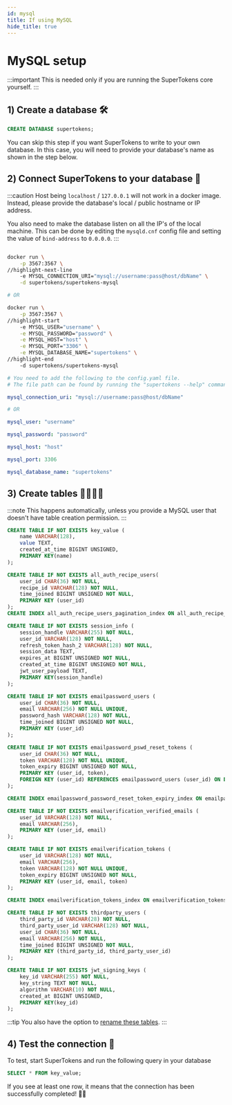 ```yaml
---
id: mysql
title: If using MySQL
hide_title: true
---
```


<!-- COPY DOCS -->
<!-- ./community/database-setup/mysql.mdx -->


# MySQL setup

:::important
This is needed only if you are running the SuperTokens core yourself.
:::

## 1️) Create a database 🛠️
```sql
CREATE DATABASE supertokens;
```
You can skip this step if you want SuperTokens to write to your own database. In this case, you will need to provide your database's name as shown in the step below. 

## 2️) Connect SuperTokens to your database 🔌

<SelfHostedTabs>
<TabItem value="with-docker">

:::caution
Host being `localhost` / `127.0.0.1` will not work in a docker image. Instead, please provide the database's local / public hostname or IP address.

You also need to make the database listen on all the IP's of the local machine.
This can be done by editing the `mysqld.cnf` config file and setting the value of `bind-address` to `0.0.0.0`. 
:::

```bash

docker run \
    -p 3567:3567 \
//highlight-next-line
    -e MYSQL_CONNECTION_URI="mysql://username:pass@host/dbName" \
    -d supertokens/supertokens-mysql

# OR

docker run \
    -p 3567:3567 \
//highlight-start
    -e MYSQL_USER="username" \
    -e MYSQL_PASSWORD="password" \
	-e MYSQL_HOST="host" \
	-e MYSQL_PORT="3306" \
    -e MYSQL_DATABASE_NAME="supertokens" \
//highlight-end
    -d supertokens/supertokens-mysql
```
</TabItem>

<TabItem value="without-docker">

</TabItem>
<TabItem value="without-docker">

```yaml
# You need to add the following to the config.yaml file.
# The file path can be found by running the "supertokens --help" command

mysql_connection_uri: "mysql://username:pass@host/dbName"

# OR

mysql_user: "username"

mysql_password: "password"

mysql_host: "host"

mysql_port: 3306

mysql_database_name: "supertokens"
```

</TabItem>
</SelfHostedTabs>

## 3️) Create tables 👩‍💻👨‍💻

:::note
This happens automatically, unless you provide a MySQL user that doesn't have table creation permission.
:::

```sql
CREATE TABLE IF NOT EXISTS key_value (
    name VARCHAR(128),
    value TEXT,
    created_at_time BIGINT UNSIGNED,
    PRIMARY KEY(name)
);

CREATE TABLE IF NOT EXISTS all_auth_recipe_users(
    user_id CHAR(36) NOT NULL,
    recipe_id VARCHAR(128) NOT NULL,
    time_joined BIGINT UNSIGNED NOT NULL,
    PRIMARY KEY (user_id)
);
CREATE INDEX all_auth_recipe_users_pagination_index ON all_auth_recipe_users (time_joined DESC, user_id DESC);

CREATE TABLE IF NOT EXISTS session_info (
    session_handle VARCHAR(255) NOT NULL,
    user_id VARCHAR(128) NOT NULL,
    refresh_token_hash_2 VARCHAR(128) NOT NULL,
    session_data TEXT,
    expires_at BIGINT UNSIGNED NOT NULL,
    created_at_time BIGINT UNSIGNED NOT NULL,
    jwt_user_payload TEXT,
    PRIMARY KEY(session_handle)
);

CREATE TABLE IF NOT EXISTS emailpassword_users (
    user_id CHAR(36) NOT NULL,
    email VARCHAR(256) NOT NULL UNIQUE,
    password_hash VARCHAR(128) NOT NULL,
    time_joined BIGINT UNSIGNED NOT NULL,
    PRIMARY KEY (user_id)
);

CREATE TABLE IF NOT EXISTS emailpassword_pswd_reset_tokens (
    user_id CHAR(36) NOT NULL,
    token VARCHAR(128) NOT NULL UNIQUE,
    token_expiry BIGINT UNSIGNED NOT NULL,
    PRIMARY KEY (user_id, token),
    FOREIGN KEY (user_id) REFERENCES emailpassword_users (user_id) ON DELETE CASCADE ON UPDATE CASCADE
);

CREATE INDEX emailpassword_password_reset_token_expiry_index ON emailpassword_pswd_reset_tokens(token_expiry);

CREATE TABLE IF NOT EXISTS emailverification_verified_emails (
    user_id VARCHAR(128) NOT NULL,
    email VARCHAR(256),
    PRIMARY KEY (user_id, email)
);

CREATE TABLE IF NOT EXISTS emailverification_tokens (
    user_id VARCHAR(128) NOT NULL,
    email VARCHAR(256),
    token VARCHAR(128) NOT NULL UNIQUE,
    token_expiry BIGINT UNSIGNED NOT NULL,
    PRIMARY KEY (user_id, email, token)
);

CREATE INDEX emailverification_tokens_index ON emailverification_tokens(token_expiry);

CREATE TABLE IF NOT EXISTS thirdparty_users (
    third_party_id VARCHAR(28) NOT NULL,
    third_party_user_id VARCHAR(128) NOT NULL,
    user_id CHAR(36) NOT NULL,
    email VARCHAR(256) NOT NULL,
    time_joined BIGINT UNSIGNED NOT NULL,
    PRIMARY KEY (third_party_id, third_party_user_id)
);

CREATE TABLE IF NOT EXISTS jwt_signing_keys (
    key_id VARCHAR(255) NOT NULL,
    key_string TEXT NOT NULL,
    algorithm VARCHAR(10) NOT NULL,
    created_at BIGINT UNSIGNED,
    PRIMARY KEY(key_id)
);
```

:::tip
You also have the option to [rename these tables](./rename-database-tables).
:::

## 4️) Test the connection 🤞
To test, start SuperTokens and run the following query in your database
```sql
SELECT * FROM key_value;
```
If you see at least one row, it means that the connection has been successfully completed! 🥳🎉
